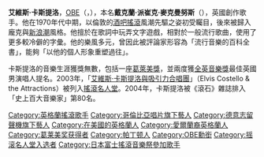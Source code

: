 {{noteTA
|T=zh-cn:埃尔维斯·科斯特洛; zh-tw:艾維斯·卡斯提洛
|1=zh-cn:埃尔维斯; zh-tw:艾維斯
|2=zh-cn:科斯特洛; zh-tw:卡斯提洛
|3=zh-cn:帕特里克; zh-tw:派崔克
|G1=Show
}}
{{Infobox musical artist| <!-- See Wikipedia:WikiProject Musicians -->
|name                = Elvis Costello<br>埃尔维斯·科斯特洛
|image               = ElvisCostello09TIFF.jpg
|caption             = 2009年，科斯特洛在加拿大[[多伦多国际电影节|多伦多国际电影节]]。
|image_size          = 210px
|background          = solo_singer
|birth_name          = Declan Patrick MacManus<br>戴克兰·帕特里克·麦克曼努斯
|alias               = D.P. Costello<br>The Imposter<br>Little Hands of Concrete<br>Napoleon Dynamite<br>D.P.A. MacManus<br>Declan Patrick Aloysius MacManus<br>The Right Reverend Jimmy Quickly
|birth_date          = {{Birth date and age|1954|8|25|df=y}}
|birth_place         = [[英格兰|英格兰]][[伦敦|伦敦]][[西敏市|西敏市]][[聖瑪麗醫院|聖瑪麗醫院]]
|instrument          = [[歌唱|声乐]], [[吉他|吉他]], [[鍵盤樂器|鍵盤樂器]],[[电贝斯|电贝斯]],[[爵士鼓|爵士鼓]]
|genre               = [[朋克搖滾|朋克搖滾]]<br>[[酒吧摇滚|酒吧摇滚]]<br>[[新浪潮|新浪潮]]
|occupation          = [[音乐家|音乐家]]，[[创作歌手|创作歌手]]，[[唱片制作人|唱片制作人]]
|years_active        = 1970–现在
|label=[[Stiff唱片公司|Stiff]], [[Radar唱片公司|Radar]], [[F-Beat唱片公司|F-Beat]], [[Demon唱片公司|Demon]], [[Columbia唱片公司|Columbia]], [[Warner_Bros.唱片公司|Warner Bros.]], [[Mercury唱片公司|Mercury]], [[Island唱片公司|Island]], [[Deutsche_Grammophon|Deutsche Grammophon]], [[Lost_Highway唱片公司|Lost Highway]], [[Verve唱片公司|Verve]], [[Hear_Music|HearMusic]], [[Rykodisc唱片公司|Rykodisc]], [[Rhino唱片公司|Rhino]], [[Hip-O唱片公司|Hip-O]]
|associated_acts     = [[The_Attractions|The Attractions]], The Imposters, [[Diana_Krall|Diana Krall]], [[Burt_Bacharach|Burt Bacharach]], [[Brodsky_Quartet|Brodsky Quartet]], [[Nick_Lowe|Nick Lowe]], [[Madness_(band)|Madness]], [[The_Strokes|The Strokes]]
|website             = [http://elviscostello.com/ Elvis Costello.com]
|notable_instruments = [[Fender_Jazzmaster|Fender Jazzmaster]]<br>[[Fender_Telecaster|Fender Telecaster]]
}}
'''艾維斯·卡斯提洛'''，[[英帝國官佐勳章|OBE]]（{{lang-en|Elvis Costello}}，{{bd|1954年|8月25日}}），本名'''戴克蘭·派崔克·麥克曼努斯'''（{{lang-en|Declan Patrick MacManus}}），英國創作歌手。他在1970年代中期，以倫敦的[[酒吧搖滾|酒吧搖滾]]風潮先驅之姿初受矚目，後來被歸入龐克與[[新浪潮|新浪潮]]風格。他擅於在歌詞中玩弄文字遊戲，相對於一般流行歌曲，使用了更多較冷僻的字彙。他的樂風多元，曾因此被評論家形容為「流行音樂的百科全書」，能夠「以他的個人形象重塑過往」。

卡斯提洛的音樂生涯獲獎無數，包括一座[[葛萊美獎|葛萊美獎]]，並兩度獲[[全英音樂獎|全英音樂獎]]最佳英國男演唱人提名。2003年，「[[艾維斯·卡斯提洛與吸引力合唱團|艾維斯·卡斯提洛與吸引力合唱團]]」（Elvis Costello & the Attractions）被列入[[搖滾名人堂|搖滾名人堂]]。2004年，卡斯提洛被《滾石》雜誌排入「史上百大音樂家」第80名。

{{摇滚名人堂2003届入选者}}

{{Authority control}}

{{DEFAULTSORT:Costello, Elvis}}
[[Category:英格蘭搖滾歌手|Category:英格蘭搖滾歌手]]
[[Category:哥倫比亞唱片旗下藝人|Category:哥倫比亞唱片旗下藝人]]
[[Category:德意志留聲機旗下藝人|Category:德意志留聲機旗下藝人]]
[[Category:在美國的英格蘭人|Category:在美國的英格蘭人]]
[[Category:愛爾蘭裔英格蘭人|Category:愛爾蘭裔英格蘭人]]
[[Category:葛莱美奖获得者|Category:葛莱美奖获得者]]
[[Category:帕丁顿人|Category:帕丁顿人]]
[[Category:OBE勳銜|Category:OBE勳銜]]
[[Category:摇滚名人堂入选者|Category:摇滚名人堂入选者]]
[[Category:日本富士搖滾音樂祭參加歌手|Category:日本富士搖滾音樂祭參加歌手]]